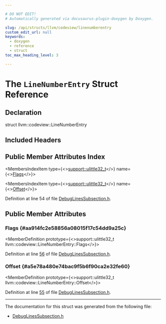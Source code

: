 ```yaml
---

# DO NOT EDIT!
# Automatically generated via docusaurus-plugin-doxygen by Doxygen.

slug: /api/structs/llvm/codeview/linenumberentry
custom_edit_url: null
keywords:
  - doxygen
  - reference
  - struct
toc_max_heading_level: 3

---
```





# The `LineNumberEntry` Struct Reference

<DoxygenPage pluginConfig={pluginConfig}>



## Declaration

<CodeBlock>struct llvm::codeview::LineNumberEntry</CodeBlock>

## Included Headers

<IncludesList>
<IncludesListItem
  filePath="llvm/DebugInfo/CodeView/DebugLinesSubsection.h"
  permalink="/docs/api/files/include/include/llvm/include/llvm/debuginfo/include/llvm/debuginfo/codeview/debuglinessubsection-h"
  isLocal="true" />
</IncludesList>

## Public Member Attributes Index

<MembersIndex>

<MembersIndexItem
  type={<><a href="/docs/api/namespaces/llvm/support/#a206b37274fa3e908017da357d12724d1">support::ulittle32&#95;t</a></>}
  name={<><a href="#aa914fc2e58856a08015f17c54dd9a25c">Flags</a></>}>
</MembersIndexItem>

<MembersIndexItem
  type={<><a href="/docs/api/namespaces/llvm/support/#a206b37274fa3e908017da357d12724d1">support::ulittle32&#95;t</a></>}
  name={<><a href="#a5e78a480e74bac9f5b6f90ca2e32fe60">Offset</a></>}>
</MembersIndexItem>

</MembersIndex>


Definition at line 54 of file <a href="/docs/api/files/include/include/llvm/include/llvm/debuginfo/include/llvm/debuginfo/codeview/debuglinessubsection-h">DebugLinesSubsection.h</a>.

<SectionDefinition>

## Public Member Attributes

### Flags {#aa914fc2e58856a08015f17c54dd9a25c}

<MemberDefinition
  prototype={<>support::ulittle32&#95;t llvm::codeview::LineNumberEntry::Flags</>}>

Definition at line <a href="/docs/api/files/include/include/llvm/include/llvm/debuginfo/include/llvm/debuginfo/codeview/debuglinessubsection-h/#l00056">56</a> of file <a href="/docs/api/files/include/include/llvm/include/llvm/debuginfo/include/llvm/debuginfo/codeview/debuglinessubsection-h">DebugLinesSubsection.h</a>.
</MemberDefinition>

### Offset {#a5e78a480e74bac9f5b6f90ca2e32fe60}

<MemberDefinition
  prototype={<>support::ulittle32&#95;t llvm::codeview::LineNumberEntry::Offset</>}>

Definition at line <a href="/docs/api/files/include/include/llvm/include/llvm/debuginfo/include/llvm/debuginfo/codeview/debuglinessubsection-h/#l00055">55</a> of file <a href="/docs/api/files/include/include/llvm/include/llvm/debuginfo/include/llvm/debuginfo/codeview/debuglinessubsection-h">DebugLinesSubsection.h</a>.
</MemberDefinition>

</SectionDefinition>

<hr/>

The documentation for this struct was generated from the following file:

<ul>
<li><a href="/docs/api/files/include/include/llvm/include/llvm/debuginfo/include/llvm/debuginfo/codeview/debuglinessubsection-h">DebugLinesSubsection.h</a></li>
</ul>

</DoxygenPage>
